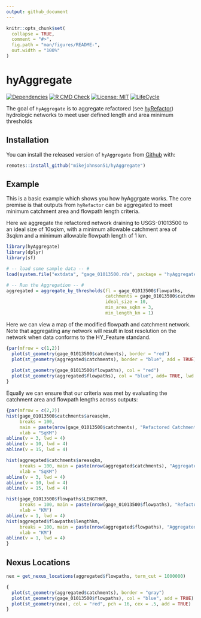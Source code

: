 ```yaml
---
output: github_document
---
```


<!-- README.md is generated from README.Rmd. Please edit that file -->

```r
knitr::opts_chunk$set(
  collapse = TRUE,
  comment = "#>",
  fig.path = "man/figures/README-",
  out.width = "100%"
)
```

# hyAggregate

<!-- badges: start -->
[![Dependencies](https://img.shields.io/badge/dependencies-7/90-orange?style=flat)](#)
[![R CMD Check](https://github.com/mikejohnson51/hyAggregate/actions/workflows/R-CMD-check.yaml/badge.svg)](https://github.com/mikejohnson51/hyAggregate/actions/workflows/R-CMD-check.yaml)
[![License: MIT](https://img.shields.io/badge/License-MIT-yellow.svg)](https://choosealicense.com/licenses/mit/)
[![LifeCycle](man/figures/lifecycle/lifecycle-experimental.svg)](https://lifecycle.r-lib.org/articles/stages.html#experimental)
<!-- badges: end -->

The goal of `hyAggregate` is to aggregate refactored (see [hyRefactor](https://github.com/dblodgett-usgs/hyRefactor)) hydrologic networks to meet user defined length and area minimum thresholds

## Installation

You can install the released version of `hyAggregate` from [Github](https://CRAN.R-project.org) with:

``` r
remotes::install_github("mikejohnson51/hyAggregate")
```

## Example

This is a basic example which shows you how hyAggrgate works. The core premise is that outputs from `hyRefactor` can be aggregated to meet minimum catchment area and flowpath length criteria.

Here we aggregate the refactored network draining to USGS-01013500 to an ideal size of 10sqkm, with a minimum allowable catchment area of 3sqkm and a minimum allowable flowpath length of 1 km.

```r
library(hyAggregate)
library(dplyr)
library(sf)

# -- load some sample data -- #
load(system.file("extdata", "gage_01013500.rda", package = "hyAggregate"))

# -- Run the Aggregation -- #
aggregated = aggregate_by_thresholds(fl = gage_01013500$flowpaths,
                                     catchments = gage_01013500$catchments,
                                     ideal_size = 10,
                                     min_area_sqkm = 3,
                                     min_length_km = 1)
```

Here we can view a map of the modified flowpath and catchment network. Note that aggregating any network will result in lost resolution on the network when data conforms to the HY_Feature standand.

```r
{par(mfrow = c(1,2))
  plot(st_geometry(gage_01013500$catchments), border = "red")
  plot(st_geometry(aggregated$catchments), border = "blue", add = TRUE)
  
  plot(st_geometry(gage_01013500$flowpaths), col = "red")
  plot(st_geometry(aggregated$flowpaths), col = "blue", add= TRUE, lwd = 2)
}
```

Equally we can ensure that our criteria was met by evaluating the catchment area and flowpath lengths across outputs:

```r
{par(mfrow = c(2,2))
hist(gage_01013500$catchments$areasqkm, 
     breaks = 100, 
     main = paste(nrow(gage_01013500$catchments), "Refactored Catchment Areas"),
     xlab = "SqKM")
abline(v = 3, lwd = 4)
abline(v = 10, lwd = 4)
abline(v = 15, lwd = 4)

hist(aggregated$catchments$areasqkm, 
     breaks = 100, main = paste(nrow(aggregated$catchments), "Aggregated Catchment Areas"),
     xlab = "SqKM")
abline(v = 3, lwd = 4)
abline(v = 10, lwd = 4)
abline(v = 15, lwd = 4)

hist(gage_01013500$flowpaths$LENGTHKM, 
     breaks = 100, main = paste(nrow(gage_01013500$flowpaths), "Refactored Flowpath Lengths"),
     xlab = "KM")
abline(v = 1, lwd = 4)
hist(aggregated$flowpaths$lengthkm, 
     breaks = 100, main = paste(nrow(aggregated$flowpaths), "Aggregated Flowpath Lengths"),
     xlab = "KM")
abline(v = 1, lwd = 4)
}
```

## Nexus Locations

```r
nex = get_nexus_locations(aggregated$flowpaths, term_cut = 1000000)

{
  plot(st_geometry(aggregated$catchments), border = "gray")
  plot(st_geometry(gage_01013500$flowpaths), col = "blue", add = TRUE)
  plot(st_geometry(nex), col = "red", pch = 16, cex = .5, add = TRUE)
}
```
